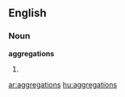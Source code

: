 ==English==
===Noun===
'''aggregations'''
#{{plural of|[[aggregation]]}}

[[ar:aggregations]]
[[hu:aggregations]]